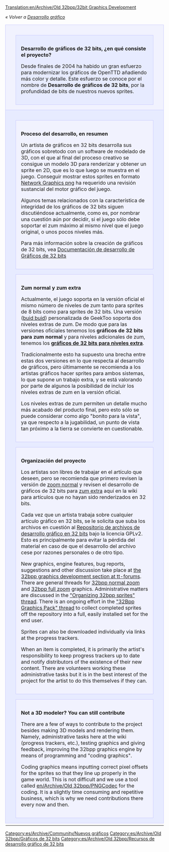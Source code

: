 [[Translation:en/Archive/Old 32bpp/32bit Graphics Development]]
{{es/Traducción|en/Archive/Old 32bpp/32bit Graphics Development|70}}

''« Volver a [[es/Development/NewGRF/Main Page|Desarrollo gráfico]]''

{| width="100%"
|-
|colspan="2" style="background-color: #f1f2fe; border: 1px solid #c7c8fe; margin: 0; padding: 1em 1em 0em 1em;"|

<div style="margin:1em;padding:1em;border:1px solid #c7c8fe;background:#E7EBFF;">
<font size="3">'''Desarrollo de gráficos de 32 bits, ¿en qué consiste el proyecto?'''</font>

Desde finales de 2004 ha habido un gran esfuerzo para modernizar los gráficos de OpenTTD añadiendo más color y detalle. Este esfuerzo se conoce por el nombre de '''Desarrollo de gráficos de 32 bits''', por la profundidad de bits de nuestros nuevos sprites.
</div>

|-
|width="50%" style="background-color: #E7EBFF; border: 1px solid #c7c8fe; margin: 0; padding: 1em 1em 0em 1em;" valign="top"|

<div style="margin:1em;padding:1em;border:1px solid #c7c8fe;background:#f1f2fe;">
<font size="3">'''Proceso del desarrollo, en resumen'''</font>

Un artista de gráficos en 32 bits desarrolla sus gráficos sobretodo con un software de modelado de 3D, con el que al final del proceso creativo se consigue un modelo 3D para renderizar y obtener un sprite en 2D, que es lo que luego se muestra en el juego. Conseguir mostrar estos sprites en formato [https://www.wikipedia.org/wiki/es:Portable Network Graphics png] ha requerido una revisión sustancial del motor gráfico del juego.

Algunos temas relacionados con la característica de integridad de los gráficos de 32 bits siguen discutiéndose actualmente, como es, por nombrar una cuestión aún por decidir, si el juego sólo debe soportar el zum máximo al mismo nivel que el juego original, o unos pocos niveles más.

Para más información sobre la creación de gráficos de 32 bits, vea [[es/Archive/Old 32bpp/Documentación de desarrollo de Gráficos de 32 bits|Documentación de desarrollo de Gráficos de 32 bits]]
</div>

<div style="margin:1em;padding:1em;border:1px solid #c7c8fe;background:#f1f2fe;">
<font size="3">'''Zum normal y zum extra'''</font>

Actualmente, el juego soporta en la versión oficial el mismo número de niveles de zum tanto para sprites de 8 bits como para sprites de 32 bits. Una versión ([https://www.wikipedia.org/wiki/Software buid buid]) personalizada de GeekToo soporta dos niveles extras de zum. De modo que para las versiones oficiales tenemos los '''gráficos de 32 bits para zum normal''' y para niveles adicionales de zum, tenemos los '''[[es/Niveles de Zum Extra de 32 bits|gráficos de 32 bits para niveles extra]]'''.

Tradicionalmente esto ha supuesto una brecha entre estas dos versiones en lo que respecta al desarrollo de gráficos, pero últimamente se recomienda a los artistas gráficos hacer sprites para ambos sistemas, lo que supone un trabajo extra, y se está valorando por parte de algunos la posibilidad de incluir los niveles extras de zum en la versión oficial.

Los niveles extras de zum permiten un detalle mucho más acabado del producto final, pero esto sólo se puede considerar como algo "bonito para la vista", ya que respecto a la jugabilidad, un punto de vista tan próximo a la tierra se convierte en cuestionable.
</div>

<div style="margin:1em;padding:1em;border:1px solid #c7c8fe;background:#f1f2fe;">
<font size="3">'''Organización del proyecto'''</font>

Los artistas son libres de trabajar en el artículo que deseen, pero se recomienda que primero revisen la versión de [[es/Archive/Old 32bpp/Rastreador de desarrollo de gráficos de 32 bits|zoom normal]] y revisen el desarrollo de gráficos de 32 bits para [[es/Rastreador de desarrollo de gráficos de 32 bits (Zum extra)|zum extra]] aquí en la wiki para artículos que no hayan sido renderizados en 32 bits.

Cada vez que un artista trabaja sobre cualquier artículo gráfico en 32 bits, se le solicita que suba los archivos en cuestión al [[es/Repositorio de archivos de desarrollo gráfico en 32 bits|Repositorio de archivos de desarrollo gráfico en 32 bits]] bajo la licencia GPLv2. Esto es principalmente para evitar la pérdida del material en caso de que el desarrollo del archivo cese por razones personales o de otro tipo.

New graphics, engine features, bug reports, suggestions and other discussion take place at [http://www.tt-forums.net/viewforum.php?f=36 the 32bpp graphics development section at tt-forums]. There are general threads for [http://www.tt-forums.net/viewtopic.php?f=36&t=14549 32bpp normal zoom] and [http://www.tt-forums.net/viewtopic.php?f=36&t=36474 32bpp full zoom] graphics. Administrative matters are discussed in the [http://www.tt-forums.net/viewtopic.php?f=36&t=46667 "Organizing 32bpp sprites" thread]. There is an ongoing effort in the [http://www.tt-forums.net/viewtopic.php?f=36&t=46682 "32Bpp Graphics Pack" thread] to collect completed sprites off the repository into a full, easily installed set for the end user.

Sprites can also be downloaded individually via links at the progress trackers.

When an item is completed, it is primarily the artist's responsibility to keep progress trackers up to date and notify distributors of the existence of their new content. There are volunteers working these administrative tasks but it is in the best interest of the project for the artist to do this themselves if they can.
</div>

<div style="margin:1em;padding:1em;border:1px solid #c7c8fe;background:#f1f2fe;">
<font size="3">'''Not a 3D modeler? You can still contribute'''</font>

There are a few of ways to contribute to the project besides making 3D models and rendering them. Namely, administrative tasks here at the wiki (progress trackers, etc.), testing graphics and giving feedback, improving the 32bpp graphics engine by means of programming and "coding graphics".

Coding graphics means inputting correct pixel offsets for the sprites so that they line up properly in the game world. This is not difficult and we use a tool called [[en/Archive/Old 32bpp/PNGCodec]] for the coding. It is a slightly time consuming and repetitive business, which is why we need contributions there every now and then.
</div>

|width="50%" style="background-color: #E7EBFF; border: 1px solid #c7c8fe; margin: 0; padding: 1em 1em 0em 1em;" valign="top"|

<div style="margin:1em;padding:1em;border:1px solid #c7c8fe;background:#f1f2fe;">
[[File:en/Archive/Old 32bpp/8bpp opengfx normalzoom.jpeg|400px|center]]
''Gameplay scene at 8bpp, full zoom level.'' 

[[File:en/Archive/Old 32bpp/32bpp normalzoom.jpeg|400px|center]]
''Gameplay scene at 32bpp-normal zoom, full zoom level.'' 

[[File:en/Archive/Old 32bpp/32bpp fullzoom.jpeg|400px|center]]
''Gameplay scene at 32bpp-full zoom, full zoom level.'' 

</div>

|-
|}


{{en/Archive/Old 32bpp/Navbox Graphics Development}}

[[Category:es/Archive/Community/Nuevos gráficos]][[Category:es/Archive/Old 32bpp/Gráficos de 32 bits]][[Category:es/Archive/Old 32bpp/Recursos de desarrollo gráfico de 32 bits]]